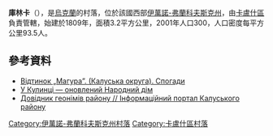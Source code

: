 {{coord|49|8|42|N|24|14|55|E|scale:30000|display=title}}

'''庫林卡'''（{{lang-uk|Кулинка}}），是[[烏克蘭|烏克蘭]]的村落，位於該國西部[[伊萬諾-弗蘭科夫斯克州|伊萬諾-弗蘭科夫斯克州]]，由[[卡盧什區|卡盧什區]]負責管轄，始建於1809年，面積3.2平方公里，2001年人口300，人口密度每平方公里93.5人。

==參考資料==
*[https://web.archive.org/web/20160304190951/http://ua.convdocs.org/docs/index-59119.html?page=17 Відтинок „Магура”. (Калуська округа). Спогади]
*[http://visti-kalush.com.ua/articles/category/society/2012/01/20/4331/view У Кулинці — оновлений Народний дім] {{Wayback|url=http://visti-kalush.com.ua/articles/category/society/2012/01/20/4331/view |date=20180706161813 }}
*[http://info-kalush.at.ua/index/dovidnik_vulic_sil_01/0-27 Довідник геонімів району // Інформаційний портал Калуського району] {{Wayback|url=http://info-kalush.at.ua/index/dovidnik_vulic_sil_01/0-27 |date=20161203031713 }}

{{DEFAULTSORT:Кулинка}}
[[Category:伊萬諾-弗蘭科夫斯克州村落|Category:伊萬諾-弗蘭科夫斯克州村落]]
[[Category:卡盧什區村落|Category:卡盧什區村落]]


{{IvanoFrankivsk-geo-stub}}